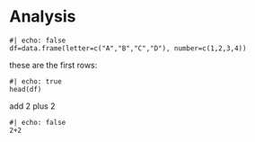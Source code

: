 # Analysis

```r1
#| echo: false
df=data.frame(letter=c("A","B","C","D"), number=c(1,2,3,4))
```

these are the first rows:

```r2
#| echo: true
head(df)
```

add 2 plus 2
```r3
#| echo: false
2+2
```
